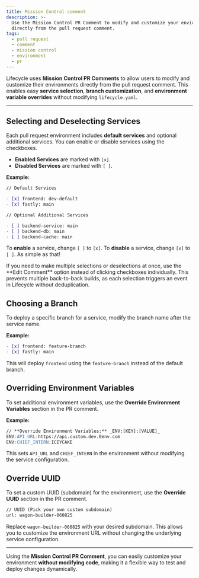 ```yaml
---
title: Mission Control comment
description: >-
  Use the Mission Control PR Comment to modify and customize your environment
  directly from the pull request comment.
tags:
  - pull request
  - comment
  - mission control
  - environment
  - pr
---
```



Lifecycle uses **Mission Control PR Comments** to allow users to modify and customize their environments directly from the pull request comment. This enables easy **service selection**, **branch customization**, and **environment variable overrides** without modifying `lifecycle.yaml`.

---

## Selecting and Deselecting Services

Each pull request environment includes **default services** and optional additional services. You can enable or disable services using the checkboxes.

- **Enabled Services** are marked with `[x]`.
- **Disabled Services** are marked with `[ ]`.

**Example:**

```md
// Default Services

- [x] frontend: dev-default
- [x] fastly: main

// Optional Additional Services

- [ ] backend-service: main
- [ ] backend-db: main
- [ ] backend-cache: main
```

To **enable** a service, change `[ ]` to `[x]`. To **disable** a service, change `[x]` to `[ ]`. As simple as that!

<Callout type="warning">
  If you need to make multiple selections or deselections at once, use the
  **Edit Comment** option instead of clicking checkboxes individually. This
  prevents multiple back-to-back builds, as each selection triggers an event in
  Lifecycle without deduplication.
</Callout>

## Choosing a Branch

To deploy a specific branch for a service, modify the branch name after the service name.

**Example:**

```md
- [x] frontend: feature-branch
- [x] fastly: main
```

This will deploy `frontend` using the `feature-branch` instead of the default branch.

## Overriding Environment Variables

To set additional environment variables, use the **Override Environment Variables** section in the PR comment.

**Example:**

```md
// **Override Environment Variables:** _ENV:[KEY]:[VALUE]_
ENV:API_URL:https://api.custom.dev.0env.com
ENV:CHIEF_INTERN:ICEYCAKE
```

This sets `API_URL` and `CHIEF_INTERN` in the environment without modifying the service configuration.

## Override UUID

To set a custom UUID (subdomain) for the environment, use the **Override UUID** section in the PR comment.

```md
// UUID (Pick your own custom subdomain)
url: wagon-builder-060825
```

Replace `wagon-builder-060825` with your desired subdomain. This allows you to customize the environment URL without changing the underlying service configuration.

---

Using the **Mission Control PR Comment**, you can easily customize your environment **without modifying code**, making it a flexible way to test and deploy changes dynamically.
